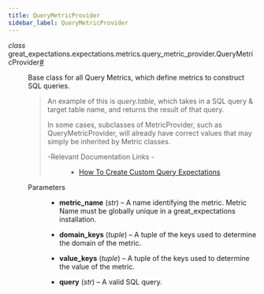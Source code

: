 ```yaml
---
title: QueryMetricProvider
sidebar_label: QueryMetricProvider
---
```



<section class="sphinx-api-doc" id="querymetricprovider">

<dl class="py class">
<dt class="sig sig-object py" id="great_expectations.expectations.metrics.query_metric_provider.QueryMetricProvider">
<em class="property"><span class="pre">class</span><span class="w"> </span></em><span class="sig-prename descclassname"><span class="pre">great_expectations.expectations.metrics.query_metric_provider.</span></span><span class="sig-name descname"><span class="pre">QueryMetricProvider</span></span><a class="headerlink" href="#great_expectations.expectations.metrics.query_metric_provider.QueryMetricProvider" title="Permalink to this definition">#</a></dt>
<dd><p>Base class for all Query Metrics, which define metrics to construct SQL queries.</p>
<blockquote>
<div><p>An example of this is <cite>query.table</cite>,
which takes in a SQL query &amp; target table name, and returns the result of that query.</p>
<p>In some cases, subclasses of MetricProvider, such as QueryMetricProvider, will already
have correct values that may simply be inherited by Metric classes.</p>
<dl class="simple">
<dt>-Relevant Documentation Links
-</dt><dd><ul class="simple">
<li><p><a class="reference external" href="https://docs.greatexpectations.io/docs/0.17.23/guides/expectations/creating_custom_expectations/how_to_create_custom_query_expectations">How To Create Custom Query Expectations</a></p></li>
</ul>
</dd>
</dl>
</div></blockquote>
<dl class="field-list simple">
<dt class="field-odd">Parameters</dt>
<dd class="field-odd"><ul class="simple">
<li><p><strong>metric_name</strong> (<em>str</em>) – A name identifying the metric. Metric Name must be globally unique in
a great_expectations installation.</p></li>
<li><p><strong>domain_keys</strong> (<em>tuple</em>) – A tuple of the keys used to determine the domain of the metric.</p></li>
<li><p><strong>value_keys</strong> (<em>tuple</em>) – A tuple of the keys used to determine the value of the metric.</p></li>
<li><p><strong>query</strong> (<em>str</em>) – A valid SQL query.</p></li>
</ul>
</dd>
</dl>
</dd></dl>
</section>